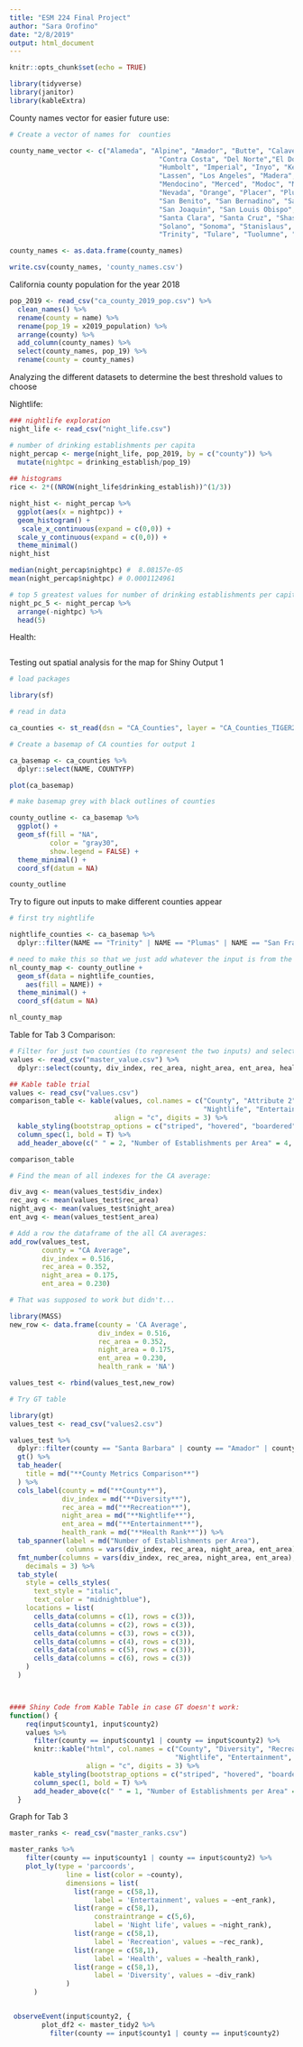 ```yaml
---
title: "ESM 224 Final Project"
author: "Sara Orofino"
date: "2/8/2019"
output: html_document
---
```


```r
knitr::opts_chunk$set(echo = TRUE)

library(tidyverse)
library(janitor)
library(kableExtra)

```

County names vector for easier future use:
```r
# Create a vector of names for  counties  

county_name_vector <- c("Alameda", "Alpine", "Amador", "Butte", "Calaveras", "Colusa",
                                     "Contra Costa", "Del Norte","El Dorado", "Fresno", "Glenn",
                                     "Humbolt", "Imperial", "Inyo", "Kern",  "Kings", "Lake", 
                                     "Lassen", "Los Angeles", "Madera", "Marin", "Mariposa", 
                                     "Mendocino", "Merced", "Modoc", "Mono", "Monterey", "Napa",
                                     "Nevada", "Orange", "Placer", "Plumas", "Riverside", "Sacramento",
                                     "San Benito", "San Bernadino", "San Diego", "San Francisco", 
                                     "San Joaquin", "San Louis Obispo", "San Mateo", "Santa Barbara",
                                     "Santa Clara", "Santa Cruz", "Shasta",  "Sierra", "Siskiyou", 
                                     "Solano", "Sonoma", "Stanislaus", "Sutter", "Tehama",
                                     "Trinity", "Tulare", "Tuolumne", "Ventura", "Yolo", "Yuba")

county_names <- as.data.frame(county_names)

write.csv(county_names, 'county_names.csv')
```

California county population for the year 2018

```r

pop_2019 <- read_csv("ca_county_2019_pop.csv") %>% 
  clean_names() %>% 
  rename(county = name) %>% 
  rename(pop_19 = x2019_population) %>% 
  arrange(county) %>% 
  add_column(county_names) %>% 
  select(county_names, pop_19) %>% 
  rename(county = county_names) 

```


Analyzing the different datasets to determine the best threshold values to choose

Nightlife:
```r
### nightlife exploration
night_life <- read_csv("night_life.csv")

# number of drinking establishments per capita
night_percap <- merge(night_life, pop_2019, by = c("county")) %>% 
  mutate(nightpc = drinking_establish/pop_19)
  
## histograms
rice <- 2*((NROW(night_life$drinking_establish))^(1/3))

night_hist <- night_percap %>% 
  ggplot(aes(x = nightpc)) +
  geom_histogram() +
   scale_x_continuous(expand = c(0,0)) +
  scale_y_continuous(expand = c(0,0)) +
  theme_minimal()
night_hist

median(night_percap$nightpc) #  8.08157e-05
mean(night_percap$nightpc) # 0.0001124961

# top 5 greatest values for number of drinking establishments per capita
night_pc_5 <- night_percap %>%  
  arrange(-nightpc) %>% 
  head(5)

```

Health:

```r



```


Testing out spatial analysis for the map for Shiny Output 1
```r

# load packages

library(sf)

# read in data

ca_counties <- st_read(dsn = "CA_Counties", layer = "CA_Counties_TIGER2016")

# Create a basemap of CA counties for output 1 

ca_basemap <- ca_counties %>% 
  dplyr::select(NAME, COUNTYFP)

plot(ca_basemap)

# make basemap grey with black outlines of counties

county_outline <- ca_basemap %>% 
  ggplot() +
  geom_sf(fill = "NA",
          color = "gray30",
          show.legend = FALSE) +
  theme_minimal() +
  coord_sf(datum = NA) 

county_outline

```

Try to figure out inputs to make different counties appear

```r
# first try nightlife

nightlife_counties <- ca_basemap %>% 
  dplyr::filter(NAME == "Trinity" | NAME == "Plumas" | NAME == "San Francisco" | NAME == "Sierra" | NAME == "Mendocino")

# need to make this so that we just add whatever the input is from the app to the county outline so data = should be the input but then otherwise can keep this map
nl_county_map <- county_outline +
  geom_sf(data = nightlife_counties,
    aes(fill = NAME)) +
  theme_minimal() +
  coord_sf(datum = NA)

nl_county_map
```

Table for Tab 3 Comparison:
```r

# Filter for just two counties (to represent the two inputs) and select only the metrics that will show up in the graph:
values <- read_csv("master_value.csv") %>%
  dplyr::select(county, div_index, rec_area, night_area, ent_area, health_rank) 

## Kable table trial
values <- read_csv("values.csv")
comparison_table <- kable(values, col.names = c("County", "Attribute 2", "Diversity", "Recreation",
                                                "Nightlife", "Entertainment", "Health Rank"),
                          align = "c", digits = 3) %>% 
  kable_styling(bootstrap_options = c("striped", "hovered", "boardered"), full_width = F) %>% 
  column_spec(1, bold = T) %>% 
  add_header_above(c(" " = 2, "Number of Establishments per Area" = 4, " " = 1)) 

comparison_table

# Find the mean of all indexes for the CA average:

div_avg <- mean(values_test$div_index)
rec_avg <- mean(values_test$rec_area)
night_avg <- mean(values_test$night_area)
ent_avg <- mean(values_test$ent_area)

# Add a row the dataframe of the all CA averages:
add_row(values_test, 
        county = "CA Average", 
        div_index = 0.516, 
        rec_area = 0.352, 
        night_area = 0.175, 
        ent_area = 0.230)

# That was supposed to work but didn't...

library(MASS)
new_row <- data.frame(county = 'CA Average', 
                      div_index = 0.516, 
                      rec_area = 0.352,
                      night_area = 0.175,
                      ent_area = 0.230,
                      health_rank = 'NA')

values_test <- rbind(values_test,new_row)

# Try GT table 

library(gt)
values_test <- read_csv("values2.csv")

values_test %>% 
  dplyr::filter(county == "Santa Barbara" | county == "Amador" | county == "CA Average") %>% 
  gt() %>% 
  tab_header(
    title = md("**County Metrics Comparison**")
  ) %>% 
  cols_label(county = md("**County**"),
             div_index = md("**Diversity**"),
             rec_area = md("**Recreation**"),
             night_area = md("**Nightlife**"),
             ent_area = md("**Entertainment**"),
             health_rank = md("**Health Rank**")) %>% 
  tab_spanner(label = md("Number of Establishments per Area"), 
              columns = vars(div_index, rec_area, night_area, ent_area)) %>% 
  fmt_number(columns = vars(div_index, rec_area, night_area, ent_area),
    decimals = 3) %>% 
  tab_style(
    style = cells_styles(
      text_style = "italic",
      text_color = "midnightblue"),
    locations = list(
      cells_data(columns = c(1), rows = c(3)),
      cells_data(columns = c(2), rows = c(3)),
      cells_data(columns = c(3), rows = c(3)),
      cells_data(columns = c(4), rows = c(3)),
      cells_data(columns = c(5), rows = c(3)),
      cells_data(columns = c(6), rows = c(3))
    )
  )



#### Shiny Code from Kable Table in case GT doesn't work:
function() {
    req(input$county1, input$county2)
    values %>% 
      filter(county == input$county1 | county == input$county2) %>% 
      knitr::kable("html", col.names = c("County", "Diversity", "Recreation",
                                         "Nightlife", "Entertainment", "Health Rank"),
                   align = "c", digits = 3) %>% 
      kable_styling(bootstrap_options = c("striped", "hovered", "boardered"), full_width = F) %>% 
      column_spec(1, bold = T) %>% 
      add_header_above(c(" " = 1, "Number of Establishments per Area" = 4, " " = 1))
  }
```

Graph for Tab 3

```r
master_ranks <- read_csv("master_ranks.csv")

master_ranks %>%
    filter(county == input$county1 | county == input$county2) %>% 
    plot_ly(type = 'parcoords',
              line = list(color = ~county), 
              dimensions = list(
                list(range = c(58,1),
                     label = 'Entertainment', values = ~ent_rank),
                list(range = c(58,1),
                     constraintrange = c(5,6),
                     label = 'Night life', values = ~night_rank),
                list(range = c(58,1),
                     label = 'Recreation', values = ~rec_rank),
                list(range = c(58,1),
                     label = 'Health', values = ~health_rank),
                list(range = c(58,1),
                     label = 'Diversity', values = ~div_rank)
              )
      )


 observeEvent(input$county2, {
        plot_df2 <- master_tidy2 %>% 
          filter(county == input$county1 | county == input$county2)
```


